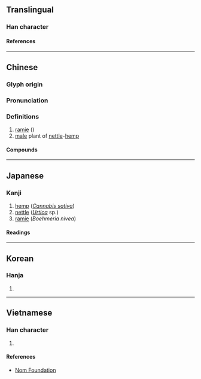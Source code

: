 {{character info/new}}
==Translingual==

===Han character===
{{Han char|rn=75|rad=木|as=05|sn=9|four=23904|canj=IRD|ids=⿱台木}}

====References====
{{Han ref|kx=0517.060|dkj=14582|dj=0905.030|hdz=21191.070|uh=67B2}}

----

==Chinese==
{{zh-forms}}

===Glyph origin===
{{Han etym}}

===Pronunciation===
{{zh-pron
|m=xǐ
|c=saai2
|mc=y
|oc=y
|ma=
|cat=n
}}

===Definitions===
{{zh-hanzi}}

# [[ramie]] (''{{w|Boehmeria nivea}}'')
# [[male]] plant of [[nettle]]-[[hemp]]

====Compounds====
{{zh-der|枲麻}}

{{zh-cat|Rosales order plants}}

----

==Japanese==

===Kanji===
{{ja-kanji|grade=|rs=木05}}

# [[hemp]] (''[[Cannabis sativa]]'')
# [[nettle]] (''[[Urtica]]'' sp.)
# [[ramie]] (''Boehmeria nivea'')

====Readings====
{{ja-readings
|on=し
|kun=からむし
}}

----

==Korean==

===Hanja===
{{ko-hanja|시}}

# {{defn|lang=ko|sort=木05}}

----

==Vietnamese==

===Han character===
{{vi-readings|rs=木05|reading=tí}}

# {{defn|lang=vi|sort=木05}}

====References====
* [http://nomfoundation.org/common/nom_details.php?codepoint=67b2 Nom Foundation]